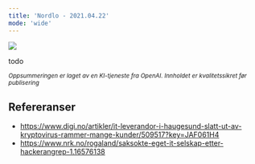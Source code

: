 ```yaml
---
title: 'Nordlo - 2021.04.22'
mode: 'wide'
---
```


<Frame>
<img src="/images/nordlo.png" />
</Frame>

todo

<sup><i>Oppsummeringen er laget av en KI-tjeneste fra OpenAI. Innholdet er kvalitetssikret før publisering</i></sup>

## Refereranser
- https://www.digi.no/artikler/it-leverandor-i-haugesund-slatt-ut-av-kryptovirus-rammer-mange-kunder/509517?key=JAF061H4
- https://www.nrk.no/rogaland/saksokte-eget-it-selskap-etter-hackerangrep-1.16576138
